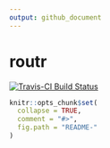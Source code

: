 ```yaml
---
output: github_document
---
```


<!-- README.md is generated from README.Rmd. Please edit that file -->

# routr

[![Travis-CI Build Status](https://travis-ci.org/.svg?branch=master)](https://travis-ci.org/)

```r
knitr::opts_chunk$set(
  collapse = TRUE,
  comment = "#>",
  fig.path = "README-"
)
```
